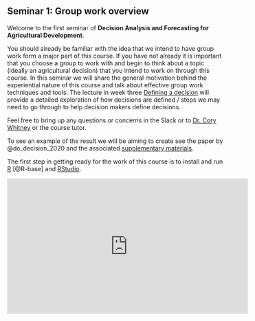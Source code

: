 ## Seminar 1: Group work overview {#tools} 
<!-- use the {#tools} syntax to create a label that can be referenced with [Tools we use](#tools) -->

Welcome to the first seminar of **Decision Analysis and Forecasting for Agricultural Development**. 

You should already be familiar with the idea that we intend to have group work form a major part of this course. If you have not already it is important that you choose a group to work with and begin to think about a topic (ideally an agricultural decision) that you intend to work on through this course. In this seminar we will share the general motivation behind the experiential nature of this course and talk about effective group work techniques and tools. The lecture in week three [Defining a decision](#define_decision) will provide a detailed exploration of how decisions are defined / steps we may need to go through to help decision makers define decisions.

Feel free to bring up any questions or concerns in the Slack or to [Dr. Cory Whitney](mailto:cory.whitney@uni-bonn.de?subject=[Seminar_4]%20Decision%20Analysis%20Lecture) or the course tutor.

To see an example of the result we will be aiming to create see the paper by @do_decision_2020 and the associated [supplementary materials](https://zenodo.org/record/3727576).

The first step in getting ready for the work of this course is to install and run [R](https://www.r-project.org/) [@R-base] and [RStudio](https://rstudio.com/). 

<iframe width="560" height="315" src="https://www.youtube.com/embed/WT3tKlzCZgo" frameborder="0" allowfullscreen></iframe>




